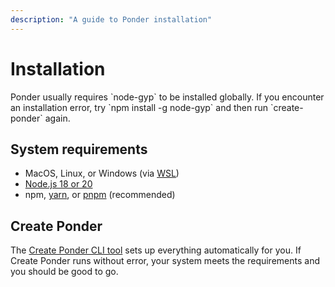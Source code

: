 ```yaml
---
description: "A guide to Ponder installation"
---
```



# Installation

<Callout type="warning">
  Ponder usually requires `node-gyp` to be installed globally. If you encounter
  an installation error, try `npm install -g node-gyp` and then run
  `create-ponder` again.
</Callout>

## System requirements

- MacOS, Linux, or Windows (via [WSL](https://learn.microsoft.com/en-us/windows/wsl/install))
- [Node.js 18 or 20](https://nodejs.org/en)
- npm, [yarn](https://yarnpkg.com/getting-started/install), or [pnpm](https://pnpm.io/installation) (recommended)

## Create Ponder

The [Create Ponder CLI tool](/getting-started/new-project) sets up everything automatically for you. If Create Ponder runs without error, your system meets the requirements and you should be good to go.
